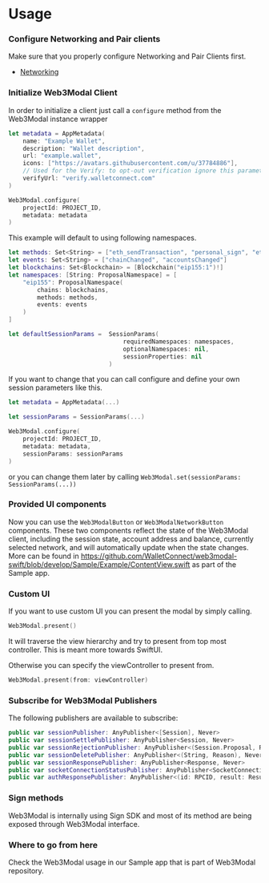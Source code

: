 
# Usage

### Configure Networking and Pair clients

Make sure that you properly configure Networking and Pair Clients first.

- [Networking](../../../api/core/relay.mdx)

### Initialize Web3Modal Client

In order to initialize a client just call a `configure` method from the Web3Modal instance wrapper

```swift
let metadata = AppMetadata(
    name: "Example Wallet",
    description: "Wallet description",
    url: "example.wallet",
    icons: ["https://avatars.githubusercontent.com/u/37784886"],
    // Used for the Verify: to opt-out verification ignore this parameter
    verifyUrl: "verify.walletconnect.com"
)

Web3Modal.configure(
    projectId: PROJECT_ID,
    metadata: metadata
)
```

<CloudBanner />

This example will default to using following namespaces.

```swift
let methods: Set<String> = ["eth_sendTransaction", "personal_sign", "eth_signTypedData"]
let events: Set<String> = ["chainChanged", "accountsChanged"]
let blockchains: Set<Blockchain> = [Blockchain("eip155:1")!]
let namespaces: [String: ProposalNamespace] = [
    "eip155": ProposalNamespace(
        chains: blockchains,
        methods: methods,
        events: events
    )
]

let defaultSessionParams =  SessionParams(
                                requiredNamespaces: namespaces,
                                optionalNamespaces: nil,
                                sessionProperties: nil
                            )
```

If you want to change that you can call configure and define your own session parameters like this.

```swift
let metadata = AppMetadata(...)

let sessionParams = SessionParams(...)

Web3Modal.configure(
    projectId: PROJECT_ID,
    metadata: metadata,
    sessionParams: sessionParams
)
```

or you can change them later by calling `Web3Modal.set(sessionParams: SessionParams(...))`

### Provided UI components

Now you can use the `Web3ModalButton` or `Web3ModalNetworkButton` components. These two components reflect the state of the Web3Modal client,
including the session state, account address and balance, currently selected network, and will automatically update when the state changes.
More can be found in https://github.com/WalletConnect/web3modal-swift/blob/develop/Sample/Example/ContentView.swift as part of the Sample app.

### Custom UI

If you want to use custom UI you can present the modal by simply calling.

```swift
Web3Modal.present()
```

It will traverse the view hierarchy and try to present from top most controller. This is meant more towards SwiftUI.

Otherwise you can specify the viewController to present from.

```swift
Web3Modal.present(from: viewController)
```

### Subscribe for Web3Modal Publishers

The following publishers are available to subscribe:

```swift
public var sessionPublisher: AnyPublisher<[Session], Never>
public var sessionSettlePublisher: AnyPublisher<Session, Never>
public var sessionRejectionPublisher: AnyPublisher<(Session.Proposal, Reason), Never>
public var sessionDeletePublisher: AnyPublisher<(String, Reason), Never>
public var sessionResponsePublisher: AnyPublisher<Response, Never>
public var socketConnectionStatusPublisher: AnyPublisher<SocketConnectionStatus, Never>
public var authResponsePublisher: AnyPublisher<(id: RPCID, result: Result<(Session?, [Cacao]), AuthError>), Never> 
```

### Sign methods

Web3Modal is internally using Sign SDK and most of its method are being exposed through Web3Modal interface.

### Where to go from here

Check the Web3Modal usage in our Sample app that is part of Web3Modal repository.
